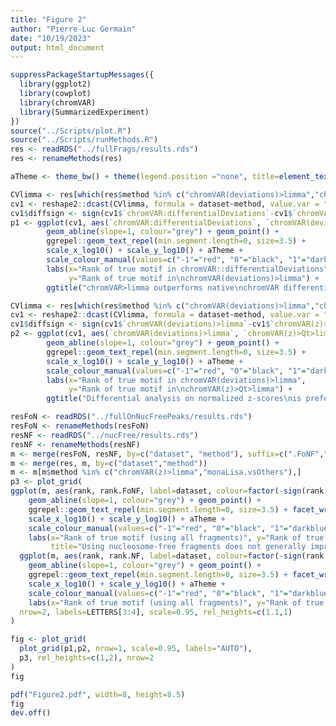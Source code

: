 ```yaml
---
title: "Figure 2"
author: "Pierre-Luc Germain"
date: "10/19/2023"
output: html_document
---
```


```r
suppressPackageStartupMessages({
  library(ggplot2)
  library(cowplot)
  library(chromVAR)
  library(SummarizedExperiment)
})
source("../Scripts/plot.R")
source("../Scripts/runMethods.R")
res <- readRDS("../fullFrags/results.rds")
res <- renameMethods(res)
```



```r
aTheme <- theme_bw() + theme(legend.position ="none", title=element_text(size=10), plot.title=element_text(size=10.5))

CVlimma <- res[which(res$method %in% c("chromVAR(deviations)>limma","chromVAR:differentialDeviations")),]
cv1 <- reshape2::dcast(CVlimma, formula = dataset~method, value.var = "rank")
cv1$diffsign <- sign(cv1$`chromVAR:differentialDeviations`-cv1$`chromVAR(deviations)>limma`)
p1 <- ggplot(cv1, aes(`chromVAR:differentialDeviations`, `chromVAR(deviations)>limma`, label=dataset, colour=factor(diffsign))) + 
        geom_abline(slope=1, colour="grey") + geom_point() + 
        ggrepel::geom_text_repel(min.segment.length=0, size=3.5) + 
        scale_x_log10() + scale_y_log10() + aTheme +
        scale_colour_manual(values=c("-1"="red", "0"="black", "1"="darkblue")) +
        labs(x="Rank of true motif in chromVAR::differentialDeviations",
             y="Rank of true motif in\nchromVAR(deviations)>limma") +
        ggtitle("chromVAR>limma outperforms native\nchromVAR differential analysis")

CVlimma <- res[which(res$method %in% c("chromVAR(deviations)>limma","chromVAR(z)>Qt>limma")),]
cv1 <- reshape2::dcast(CVlimma, formula = dataset~method, value.var = "rank")
cv1$diffsign <- sign(cv1$`chromVAR(deviations)>limma`-cv1$`chromVAR(z)>Qt>limma`)
p2 <- ggplot(cv1, aes(`chromVAR(deviations)>limma`, `chromVAR(z)>Qt>limma`, label=dataset, colour=factor(diffsign))) + 
        geom_abline(slope=1, colour="grey") + geom_point() + 
        ggrepel::geom_text_repel(min.segment.length=0, size=3.5) + 
        scale_x_log10() + scale_y_log10() + aTheme +
        scale_colour_manual(values=c("-1"="red", "0"="black", "1"="darkblue")) +
        labs(x="Rank of true motif in chromVAR(deviations)>limma",
             y="Rank of true motif in\nchromVAR(z)>Qt>limma") +
        ggtitle("Differential analysis on normalized z-scores\nis preferable to using the adjusted deviations")
```

```r
resFoN <- readRDS("../fullOnNucFreePeaks/results.rds")
resFoN <- renameMethods(resFoN)
resNF <- readRDS("../nucFree/results.rds")
resNF <- renameMethods(resNF)
m <- merge(resFoN, resNF, by=c("dataset", "method"), suffix=c(".FoNF",".NF"))
m <- merge(res, m, by=c("dataset","method"))
m <- m[m$method %in% c("chromVAR(z)>limma","monaLisa.vsOthers"),]
p3 <- plot_grid(
ggplot(m, aes(rank, rank.FoNF, label=dataset, colour=factor(-sign(rank.FoNF-rank)))) + 
    geom_abline(slope=1, colour="grey") + geom_point() + 
    ggrepel::geom_text_repel(min.segment.length=0, size=3.5) + facet_wrap(~method) +
    scale_x_log10() + scale_y_log10() + aTheme + 
    scale_colour_manual(values=c("-1"="red", "0"="black", "1"="darkblue")) +
    labs(x="Rank of true motif (using all fragments)", y="Rank of true motif\n(all fragments on nuc-free peaks)",
         title="Using nucleosome-free fragments does not generally improve results"),
  ggplot(m, aes(rank, rank.NF, label=dataset, colour=factor(-sign(rank.NF-rank)))) + 
    geom_abline(slope=1, colour="grey") + geom_point() + 
    ggrepel::geom_text_repel(min.segment.length=0, size=3.5) + facet_wrap(~method) +
    scale_x_log10() + scale_y_log10() + aTheme +
    scale_colour_manual(values=c("-1"="red", "0"="black", "1"="darkblue")) +
    labs(x="Rank of true motif (using all fragments)", y="Rank of true motif\n(only nuc-free fragments)"),
  nrow=2, labels=LETTERS[3:4], scale=0.95, rel_heights=c(1.1,1)
)
```


```r
fig <- plot_grid(
  plot_grid(p1,p2, nrow=1, scale=0.95, labels="AUTO"),
  p3, rel_heights=c(1,2), nrow=2
)
fig
```

```r
pdf("Figure2.pdf", width=8, height=8.5)
fig
dev.off()
```
